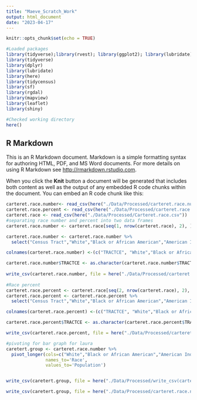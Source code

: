 ```yaml
---
title: "Maeve_Scratch_Work"
output: html_document
date: "2023-04-17"
---
```

```r
knitr::opts_chunk$set(echo = TRUE)

#Loaded packages
library(tidyverse);library(rvest); library(ggplot2); library(lubridate); library(here)
library(tidyverse)
library(dplyr)
library(lubridate)
library(here)
library(tidycensus)
library(sf)
library(rgdal)
library(mapview)
library(leaflet)
library(shiny)

#Checked working directory
here()
```

## R Markdown

This is an R Markdown document. Markdown is a simple formatting syntax for authoring HTML, PDF, and MS Word documents. For more details on using R Markdown see <http://rmarkdown.rstudio.com>.

When you click the **Knit** button a document will be generated that includes both content as well as the output of any embedded R code chunks within the document. You can embed an R code chunk like this:
```r
carteret.race.number<- read_csv(here("./Data/Processed/carteret.race.number.csv"))
carteret.race.percent <- read_csv(here("./Data/Processed/carteret.race.percent.csv"))
carteret.race <- read_csv(here("./Data/Processed/Carteret.race.csv"))
#separating race number and percent into two data frames
carteret.race.number <- carteret.race[seq(1, nrow(carteret.race), 2), ]

carteret.race.number <- carteret.race.number %>%
  select("Census Tract","White","Black or African American","American Indian and Alaska Native","Cherokee Tribal Grouping","Sioux Tribal Grouping","Asian")

colnames(carteret.race.number) <-(c("TRACTCE", "White","Black or African American","American Indian and Alaska Native","Cherokee Tribal Grouping","Sioux Tribal Grouping","Asian"))

carteret.race.number$TRACTCE <- as.character(carteret.race.number$TRACTCE)
 
write_csv(carteret.race.number, file = here("./Data/Processed/carteret.race.number.csv"))
 
#Race percent
carteret.race.percent <- carteret.race[seq(2, nrow(carteret.race), 2), ]
carteret.race.percent <- carteret.race.percent %>%
  select("Census Tract","White","Black or African American","American Indian and Alaska Native","Cherokee Tribal Grouping","Sioux Tribal Grouping","Asian")

colnames(carteret.race.percent) <-(c("TRACTCE", "White","Black or African American","American Indian and Alaska Native","Cherokee Tribal Grouping","Sioux Tribal Grouping","Asian"))

carteret.race.percent$TRACTCE <- as.character(carteret.race.percent$TRACTCE)

write_csv(carteret.race.percent, file = here("./Data/Processed/carteret.race.percent.csv"))

#pivoting for bar graph for laura
caretert.group <- carteret.race.number %>%
  pivot_longer(cols=c("White","Black or African American","American Indian and Alaska Native","Cherokee Tribal Grouping","Sioux Tribal Grouping","Asian",),
               names_to='Race',
               values_to='Population')


write_csv(caretert.group, file = here("./Data/Processed/write_csv(carteret.race.number.pivoted.csv"))

write_csv(caretert.group, file = here("./Data/Processed/carteret.race.number.pivoted.csv"))

```



```r

```
